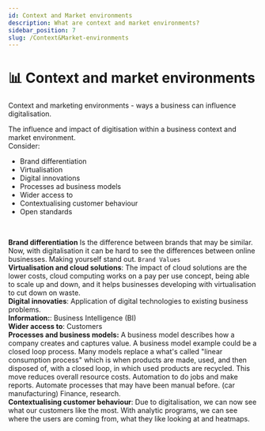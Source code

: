 ```yaml
---
id: Context and Market environments
description: What are context and market environments?
sidebar_position: 7
slug: /Context&Market-environments
---
```


# 📊 Context and market environments


Context and marketing environments - ways a business can influence digitalisation.


The influence and impact of digitisation within a business context and market environment.  <br />
Consider:

- Brand differentiation
- Virtualisation
- Digital innovations
- Processes ad business models
- Wider access to
- Contextualising customer behaviour
- Open standards

<br />

**Brand differentiation** Is the difference between brands that may be similar. Now, with digitalisation it can be hard to see the differences between online businesses. Making yourself stand out. `Brand Values` <br />
**Virtualisation and cloud solutions**: The impact of cloud solutions are the lower costs, cloud computing works on a pay per use concept, being able to scale up and down, and it helps businesses developing with virtualisation to cut down on waste.  <br />
**Digital innovaties**: Application of digital technologies to existing business problems. <br />
**Information:**: Business Intelligence (BI) <br />
**Wider access to**: Customers <br />
**Processes and business models:** A business model describes how a company creates and captures value. A business model example could be a closed loop process. Many models replace a what's called "linear consumption process" which is when products are made, used, and then disposed of, with a closed loop, in which used products are recycled. This move reduces overall resource costs. Automation to do jobs and make reports. Automate processes that may have been manual before. (car manufacturing) Finance, research. <br />
**Contextualising customer behaviour**: Due to digitalisation, we can now see what our customers like the most. With analytic programs, we can see where the users are coming from, what they like looking at and heatmaps.
